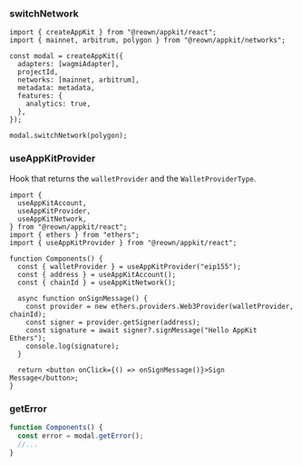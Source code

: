 ### switchNetwork

```tsx
import { createAppKit } from "@reown/appkit/react";
import { mainnet, arbitrum, polygon } from "@reown/appkit/networks";

const modal = createAppKit({
  adapters: [wagmiAdapter],
  projectId,
  networks: [mainnet, arbitrum],
  metadata: metadata,
  features: {
    analytics: true,
  },
});

modal.switchNetwork(polygon);
```

### useAppKitProvider

Hook that returns the `walletProvider` and the `WalletProviderType`.

```tsx
import {
  useAppKitAccount,
  useAppKitProvider,
  useAppKitNetwork,
} from "@reown/appkit/react";
import { ethers } from "ethers";
import { useAppKitProvider } from "@reown/appkit/react";

function Components() {
  const { walletProvider } = useAppKitProvider("eip155");
  const { address } = useAppKitAccount();
  const { chainId } = useAppKitNetwork();

  async function onSignMessage() {
    const provider = new ethers.providers.Web3Provider(walletProvider, chainId);
    const signer = provider.getSigner(address);
    const signature = await signer?.signMessage("Hello AppKit Ethers");
    console.log(signature);
  }

  return <button onClick={() => onSignMessage()}>Sign Message</button>;
}
```

### getError

```ts
function Components() {
  const error = modal.getError();
  //...
}
```

<Card
  title="Learn More About Ethers"
  href="https://docs.ethers.org/v6/getting-started/#starting-blockchain"
/>

